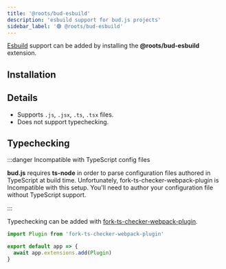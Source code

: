 ```yaml
---
title: '@roots/bud-esbuild'
description: 'esbuild support for bud.js projects'
sidebar_label: '🟢 @roots/bud-esbuild'
---
```



[Esbuild](https://esbuild.github.io) support can be added by installing the **@roots/bud-esbuild** extension.

## Installation

<Install packages="@roots/bud-esbuild" />

## Details

- Supports `.js`, `.jsx`, `.ts`, `.tsx` files.
- Does not support typechecking.

## Typechecking

:::danger Incompatible with TypeScript config files

**bud.js** requires **ts-node** in order to parse configuration files authored in TypeScript at build time. Unfortunately, fork-ts-checker-webpack-plugin is Incompatible
with this setup. You'll need to author your configuration file without TypeScript support.

:::

Typechecking can be added with [fork-ts-checker-webpack-plugin](https://www.npmjs.com/package/fork-ts-checker-webpack-plugin).

```ts
import Plugin from 'fork-ts-checker-webpack-plugin'

export default app => {
  await app.extensions.add(Plugin)
}
```
